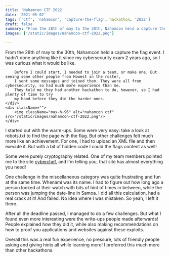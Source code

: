 ```yaml
---
title: 'Nahamcon CTF 2022'
date: '2021-05-02'
tags: ['ctf', 'nahamcon', 'capture-the-flag', hackathon, '2022']
draft: false
summary: "From the 28th of may to the 30th, Nahamcon held a capture the flag event. I hadn't done anything like it since my cybersecurity exam 2 years ago, so I was curious what it would be like."
images: ['/static/images/nahamcon-ctf-2022.png']

---
```


<div className="grid grid-cols-1 md:grid-cols-2">
    <div>
        From the 28th of may to the 30th, Nahamcon held a capture the flag event.
        I hadn't done anything like it since my cybersecurity exam 2 years ago, so I was curious what it would be like.

        Before I could start, I needed to join a team, or make one. But seeing some other people from Howest in the roster,
        I sent some messages and joined them. They were all from cybersecurity, so had much more experience than me.
        They told me they had another hackathon to do, however, so I had plenty of time to try
        my hand before they did the harder ones.
    </div>
    <div className="">
        <img className="max-h-96" alt="nahamcon ctf" src="/static/images/nahamcon-ctf-2022.png"/>
    </div>

</div>
I started out with the warm-ups. Some were very easy: take a look at robots.txt to
find the page with the flag. But other challenges felt much more like an achievement. For one, I had to upload an XML file and then execute it.
But with a bit of hidden code I could the flags content as well!

Some were purely cryptography related. One of my team members pointed me to the site [cyberchef](https://gchq.github.io/CyberChef/),
and I'm telling you, that site has almost everything you need!

One challenge in the miscellaneous category was quite frustrating and fun at the same time. Whenami was its name.
I had to figure out how long ago a person
looked at their watch with bits of hint of times in between, while the person was jumping the date-line in Samoa. I did
all this calculation, had a real crack at it! And failed. No idea where I was mistaken. So yeah, I left it there.

After all the deadline passed, I managed to do a few challenges. But what I found even more interesting were the write-ups
people made afterwards! People explained how they did it, while also making recommendations on how to proof you
applications and websites against these exploits.

Overall this was a real fun experience, no pressure, lots of friendly people asking and giving hints all while learning more!
I preferred this much more than other hackathons.
